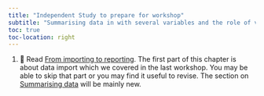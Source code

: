 ```yaml
---
title: "Independent Study to prepare for workshop"
subtitle: "Summarising data in with several variables and the role of variables in analysis"
toc: true
toc-location: right
---
```


1.  📖 Read [From importing to reporting](https://3mmarand.github.io/comp4biosci/import_to_report.html). The first part of this chapter is about data import which we covered in the last workshop. You may be able to skip that part or you may find it useful to revise. The section on [Summarising data](https://3mmarand.github.io/comp4biosci/import_to_report.html#summarising-data) will be mainly new.


